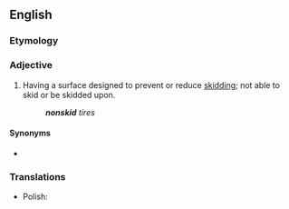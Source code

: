 {{also|non-skid}}

==English==

===Etymology===
{{prefix|en|non|skid}}

===Adjective===
{{en-adj|-}}

# Having a surface designed to prevent or reduce [[skid]]ding; not able to skid or be skidded upon.
#: '''''nonskid''' tires''

====Synonyms====
* {{l|en|nonslip}}

===Translations===
{{trans-top}}
{{trans-mid}}
* Polish: {{t+|pl|antypoślizgowy}}
{{trans-bottom}}